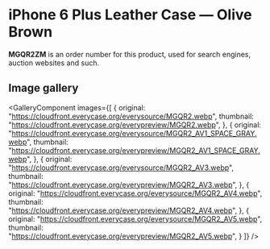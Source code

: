 
# iPhone 6 Plus Leather Case — Olive Brown

<Callout type='info' emoji='👉🏻'>**MGQR2ZM** is an order number for this product, used for search engines, auction websites and such.</Callout>

## Image gallery

<GalleryComponent
    images={[
      {
        original: "https://cloudfront.everycase.org/everysource/MGQR2.webp",
        thumbnail: "https://cloudfront.everycase.org/everypreview/MGQR2.webp",
      },
      {
        original: "https://cloudfront.everycase.org/everysource/MGQR2_AV1_SPACE_GRAY.webp",
        thumbnail: "https://cloudfront.everycase.org/everypreview/MGQR2_AV1_SPACE_GRAY.webp",
      },
      {
        original: "https://cloudfront.everycase.org/everysource/MGQR2_AV3.webp",
        thumbnail: "https://cloudfront.everycase.org/everypreview/MGQR2_AV3.webp",
      },
      {
        original: "https://cloudfront.everycase.org/everysource/MGQR2_AV4.webp",
        thumbnail: "https://cloudfront.everycase.org/everypreview/MGQR2_AV4.webp",
      },
      {
        original: "https://cloudfront.everycase.org/everysource/MGQR2_AV5.webp",
        thumbnail: "https://cloudfront.everycase.org/everypreview/MGQR2_AV5.webp",
      }
    ]}
  />
